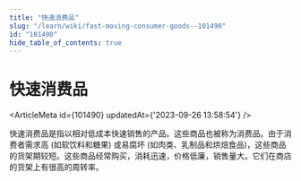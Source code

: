 ```yaml
---
title: "快速消费品"
slug: "/learn/wiki/fast-moving-consumer-goods--101490"
id: "101490"
hide_table_of_contents: true
---
```



# 快速消费品

<ArticleMeta id={101490} updatedAt={'2023-09-26 13:58:54'} />
<div className='border-solid border-b border-t-0 my-4 border-[var(--ifm-color-gray-300)]' />

快速消费品是指以相对低成本快速销售的产品。这些商品也被称为消费品。由于消费者需求高 (如软饮料和糖果) 或易腐坏 (如肉类、乳制品和烘焙食品)，这些商品的货架期较短。这些商品经常购买，消耗迅速，价格低廉，销售量大。它们在商店的货架上有很高的周转率。
